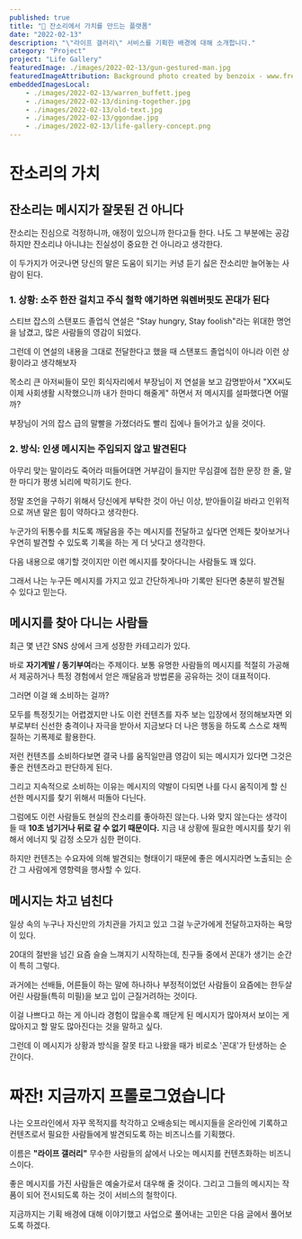 ```yaml
---
published: true
title: "🙉 잔소리에서 가치를 만드는 플랫폼"
date: "2022-02-13"
description: "\"라이프 갤러리\" 서비스를 기획한 배경에 대해 소개합니다."
category: "Project"
project: "Life Gallery"
featuredImage: ./images/2022-02-13/gun-gestured-man.jpg
featuredImageAttribution: Background photo created by benzoix - www.freepik.com
embeddedImagesLocal:
    - ./images/2022-02-13/warren_buffett.jpeg
    - ./images/2022-02-13/dining-together.jpg
    - ./images/2022-02-13/old-text.jpg
    - ./images/2022-02-13/ggondae.jpg
    - ./images/2022-02-13/life-gallery-concept.png
---
```



# 잔소리의 가치

## 잔소리는 메시지가 잘못된 건 아니다

잔소리는 진심으로 걱정하니까, 애정이 있으니까 한다고들 한다.
나도 그 부분에는 공감하지만 잔소리냐 아니냐는 진실성이 중요한 건 아니라고 생각한다.

이 두가지가 어긋나면 당신의 말은 도움이 되기는 커녕 듣기 싫은 잔소리만 늘어놓는 사람이 된다.


### 1. 상황: 소주 한잔 걸치고 주식 철학 얘기하면 워렌버핏도 꼰대가 된다

<GatsbyImage alt="마! 주식은 으이? 쉽게 샀다팔았다 하는게 아녀 임마!" image={getImage(props.localImages[0])} />

스티브 잡스의 스탠포드 졸업식 연설은 "Stay hungry, Stay foolish"라는
위대한 명언을 남겼고, 많은 사람들의 영감이 되었다.

그런데 이 연설의 내용을 그대로 전달한다고 했을 때
스탠포드 졸업식이 아니라 이런 상황이라고 생각해보자


목소리 큰 아저씨들이 모인 회식자리에서 부장님이 저 연설을 보고 감명받아서
"XX씨도 이제 사회생활 시작했으니까 내가 한마디 해줄게" 하면서 저 메시지를 설파했다면 어떨까?

<GatsbyImage alt="서테이 헝그리! 서태이 풀리시! 먼 말인지 아나" image={getImage(props.localImages[1])} />

부장님이 거의 잡스 급의 말빨을 가졌더라도 빨리 집에나 들어가고 싶을 것이다.


### 2. 방식: 인생 메시지는 주입되지 않고 발견된다

아무리 맞는 말이라도 죽어라 떠들어대면 거부감이 들지만
무심결에 접한 문장 한 줄, 말 한 마디가 평생 뇌리에 박히기도 한다.

정말 조언을 구하기 위해서 당신에게 부탁한 것이 아닌 이상,
받아들이길 바라고 인위적으로 꺼낸 말은 힘이 약하다고 생각한다.

누군가의 뒤통수를 치도록 깨달음을 주는 메시지를 전달하고 싶다면
언제든 찾아보거나 우연히 발견할 수 있도록 기록을 하는 게 더 낫다고 생각한다.

다음 내용으로 얘기할 것이지만 이런 메시지를 찾아다니는 사람들도 꽤 있다.

그래서 나는 누구든 메시지를 가지고 있고
간단하게나마 기록만 된다면 충분히 발견될 수 있다고 믿는다.

<GatsbyImage alt="수천년이 지나도 기록만 된다면.." image={getImage(props.localImages[2])} />


## 메시지를 찾아 다니는 사람들

최근 몇 년간 SNS 상에서 크게 성장한 카테고리가 있다.

바로 **자기계발 / 동기부여**라는 주제이다.
보통 유명한 사람들의 메시지를 적절히 가공해서 제공하거나
특정 경험에서 얻은 깨달음과 방법론을 공유하는 것이 대표적이다.

그러면 이걸 왜 소비하는 걸까?

모두를 특정짓기는 어렵겠지만 나도 이런 컨텐츠를 자주 보는 입장에서 정의해보자면
외부로부터 신선한 충격이나 자극을 받아서
지금보다 더 나은 행동을 하도록 스스로 채찍질하는 기폭제로 활용한다.

저런 컨텐츠를 소비하다보면 결국 나를 움직일만큼 영감이 되는 메시지가 있다면
그것은 좋은 컨텐츠라고 판단하게 된다.

그리고 지속적으로 소비하는 이유는 메시지의 약발이 다되면
나를 다시 움직이게 할 신선한 메시지를 찾기 위해서 떠돌아 다닌다.

그럼에도 이런 사람들도 현실의 잔소리를 좋아하진 않는다.
나와 맞지 않는다는 생각이 들 때 **10초 넘기거나 뒤로 갈 수 없기 때문이다.**
지금 내 상황에 필요한 메시지를 찾기 위해서 에너지 및 감정 소모가 심한 편이다.

하지만 컨텐츠는 수요자에 의해 발견되는 형태이기 때문에
좋은 메시지라면 노출되는 순간 그 사람에게 영향력을 행사할 수 있다.


## 메시지는 차고 넘친다

일상 속의 누구나 자신만의 가치관을 가지고 있고
그걸 누군가에게 전달하고자하는 욕망이 있다.

20대의 절반을 넘긴 요즘 슬슬 느껴지기 시작하는데,
친구들 중에서 꼰대가 생기는 순간이 특히 그렇다.

과거에는 선배들, 어른들이 하는 말에 하나하나 부정적이었던 사람들이
요즘에는 한두살 어린 사람들(특히 미필)을 보고 입이 근질거려하는 것이다.

이걸 나쁘다고 하는 게 아니라
경험이 많을수록 깨닫게 된 메시지가 많아져서
보이는 게 많아지고 할 말도 많아진다는 것을 말하고 싶다.

<GatsbyImage alt="그래도 상대방 기분이 어떨지만 생각해보고 말하자" image={getImage(props.localImages[3])} />

그런데 이 메시지가 상황과 방식을 잘못 타고 나왔을 때가
비로소 '꼰대'가 탄생하는 순간이다.

# 짜잔! 지금까지 프롤로그였습니다

나는 오프라인에서 자꾸 목적지를 착각하고 오배송되는 메시지들을
온라인에 기록하고 컨텐츠로서 필요한 사람들에게 발견되도록 하는 비즈니스를 기획했다.

이름은 **"라이프 갤러리"**
무수한 사람들의 삶에서 나오는 메시지를 컨텐츠화하는 비즈니스이다.

좋은 메시지를 가진 사람들은 예술가로서 대우해 줄 것이다.
그리고 그들의 메시지는 작품이 되어 전시되도록 하는 것이 서비스의 철학이다.

<GatsbyImage alt="지하철에서 마주쳤을 아저씨도 작가가 될 수 있습니다" image={getImage(props.localImages[4])} />

지금까지는 기획 배경에 대해 이야기했고
사업으로 풀어내는 고민은 다음 글에서 풀어보도록 하겠다.

